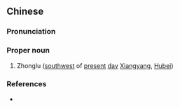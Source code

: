 {{also|中庐}}
==Chinese==
{{zh-forms|s=中庐}}

===Pronunciation===
{{zh-pron
|m=Zhōnglú
|cat=pn
}}

===Proper noun===
{{zh-proper noun}}

# {{lb|zh|archaic}} Zhonglu ([[southwest]] of [[present]] [[day]] [[w:Xiangyang|Xiangyang]], [[Hubei]])

===References===
* {{cite-book
|last=Luo
|first=Guanzhong
|authorlink=w:Luo Guanzhong
|coauthors=
|year=
|title=Annotated [[s:Romance of the Three Kingdoms/Chapter 6#21|Romance of the Three Kingdoms/Chapter 6]], page 83, note 44
|language=Mandarin
|publisher=
|location=
|isbn=957911305X
}}